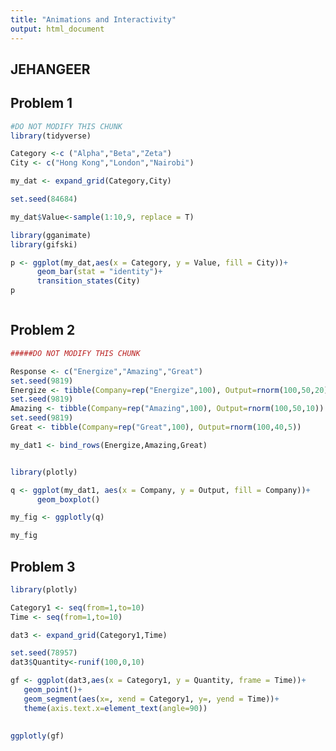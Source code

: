 ---
title: "Animations and Interactivity"
output: html_document
---

## JEHANGEER

## Problem 1

```{r problem_1_data,include=FALSE}

#DO NOT MODIFY THIS CHUNK
library(tidyverse)

Category <-c ("Alpha","Beta","Zeta")
City <- c("Hong Kong","London","Nairobi")

my_dat <- expand_grid(Category,City)

set.seed(84684)

my_dat$Value<-sample(1:10,9, replace = T)

```

```{r problem_1_solution,echo=FALSE,message=FALSE,warning=FALSE}
library(gganimate)
library(gifski)

p <- ggplot(my_dat,aes(x = Category, y = Value, fill = City))+
      geom_bar(stat = "identity")+
      transition_states(City)
p



```

## Problem 2

```{r problem_2_data, echo=FALSE,message=FALSE,warning=FALSE}

#####DO NOT MODIFY THIS CHUNK

Response <- c("Energize","Amazing","Great")
set.seed(9819)
Energize <- tibble(Company=rep("Energize",100), Output=rnorm(100,50,20))
set.seed(9819)
Amazing <- tibble(Company=rep("Amazing",100), Output=rnorm(100,50,10))
set.seed(9819)
Great <- tibble(Company=rep("Great",100), Output=rnorm(100,40,5))

my_dat1 <- bind_rows(Energize,Amazing,Great)



```

```{r problem_2_solution, echo=FALSE,message=FALSE,warning=FALSE}

 

library(plotly)

q <- ggplot(my_dat1, aes(x = Company, y = Output, fill = Company))+
      geom_boxplot()

my_fig <- ggplotly(q)

my_fig

```

## Problem 3

```{r problem_3_data,echo=FALSE,message=FALSE,warning=FALSE}

library(plotly)

Category1 <- seq(from=1,to=10)
Time <- seq(from=1,to=10)

dat3 <- expand_grid(Category1,Time)

set.seed(78957)
dat3$Quantity<-runif(100,0,10)

```


```{r problem_3_solution,echo=FALSE,message=FALSE,warning=FALSE}

gf <- ggplot(dat3,aes(x = Category1, y = Quantity, frame = Time))+
   geom_point()+
   geom_segment(aes(x=, xend = Category1, y=, yend = Time))+
   theme(axis.text.x=element_text(angle=90))
   
      
ggplotly(gf)      
      
         

```


